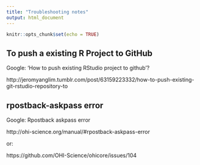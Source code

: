 ```yaml
---
title: "Troubleshooting notes"
output: html_document
---
```


```r
knitr::opts_chunk$set(echo = TRUE)
```

## To push a existing R Project to GitHub

Google:  'How to push existing RStudio project to github'?

http://jeromyanglim.tumblr.com/post/63159223332/how-to-push-existing-git-rstudio-repository-to


##  rpostback-askpass error

Google: Rpostback askpass error

http://ohi-science.org/manual/#rpostback-askpass-error

or:

https://github.com/OHI-Science/ohicore/issues/104